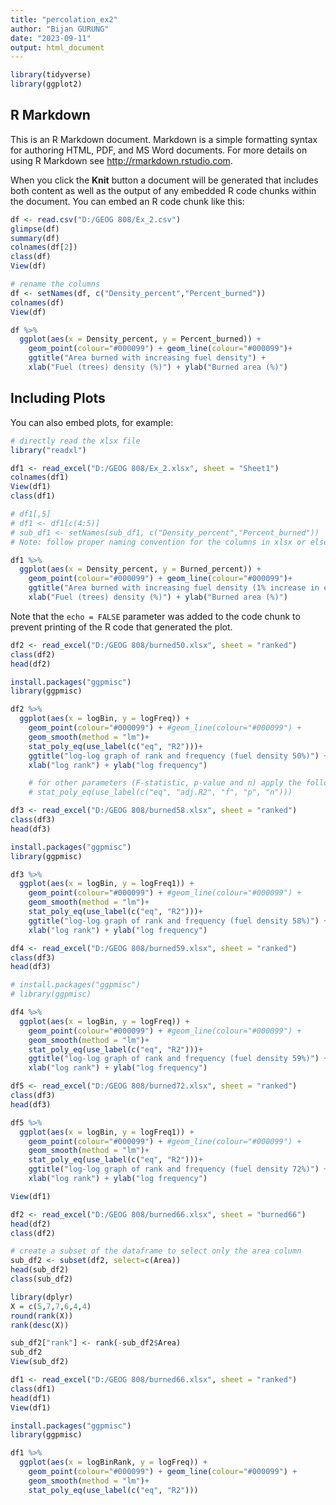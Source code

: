 ```yaml
---
title: "percolation_ex2"
author: "Bijan GURUNG"
date: "2023-09-11"
output: html_document
---
```


```r
library(tidyverse)
library(ggplot2)
```

## R Markdown

This is an R Markdown document. Markdown is a simple formatting syntax for authoring HTML, PDF, and MS Word documents. For more details on using R Markdown see <http://rmarkdown.rstudio.com>.

When you click the **Knit** button a document will be generated that includes both content as well as the output of any embedded R code chunks within the document. You can embed an R code chunk like this:

```r
df <- read.csv("D:/GEOG 808/Ex_2.csv")
glimpse(df)
summary(df)
colnames(df[2])
class(df)
View(df)

# rename the columns
df <- setNames(df, c("Density_percent","Percent_burned"))
colnames(df)
View(df)

df %>%
  ggplot(aes(x = Density_percent, y = Percent_burned)) +
    geom_point(colour="#000099") + geom_line(colour="#000099")+
    ggtitle("Area burned with increasing fuel density") +
    xlab("Fuel (trees) density (%)") + ylab("Burned area (%)")
```

## Including Plots

You can also embed plots, for example:

```r
# directly read the xlsx file
library("readxl")

df1 <- read_excel("D:/GEOG 808/Ex_2.xlsx", sheet = "Sheet1")
colnames(df1)
View(df1)
class(df1)

# df1[,5]
# df1 <- df1[c(4:5)]
# sub_df1 <- setNames(sub_df1, c("Density_percent","Percent_burned"))
# Note: follow proper naming convention for the columns in xlsx or else there would be errors while reading in r

df1 %>%
  ggplot(aes(x = Density_percent, y = Burned_percent)) +
    geom_point(colour="#000099") + geom_line(colour="#000099")+
    ggtitle("Area burned with increasing fuel density (1% increase in each step)") +
    xlab("Fuel (trees) density (%)") + ylab("Burned area (%)")
```

Note that the `echo = FALSE` parameter was added to the code chunk to prevent printing of the R code that generated the plot.
```r
df2 <- read_excel("D:/GEOG 808/burned50.xlsx", sheet = "ranked")
class(df2)
head(df2)

install.packages("ggpmisc")
library(ggpmisc)

df2 %>%
  ggplot(aes(x = logBin, y = logFreq)) +
    geom_point(colour="#000099") + #geom_line(colour="#000099") +
    geom_smooth(method = "lm")+
    stat_poly_eq(use_label(c("eq", "R2")))+
    ggtitle("log-log graph of rank and frequency (fuel density 50%)") +
    xlab("log rank") + ylab("log frequency")

    # for other parameters (F-statistic, p-value and n) apply the following:
    # stat_poly_eq(use_label(c("eq", "adj.R2", "f", "p", "n")))
```

```r
df3 <- read_excel("D:/GEOG 808/burned58.xlsx", sheet = "ranked")
class(df3)
head(df3)

install.packages("ggpmisc")
library(ggpmisc)

df3 %>%
  ggplot(aes(x = logBin, y = logFreq1)) +
    geom_point(colour="#000099") + #geom_line(colour="#000099") +
    geom_smooth(method = "lm")+
    stat_poly_eq(use_label(c("eq", "R2")))+
    ggtitle("log-log graph of rank and frequency (fuel density 58%)") +
    xlab("log rank") + ylab("log frequency")
```

```r
df4 <- read_excel("D:/GEOG 808/burned59.xlsx", sheet = "ranked")
class(df3)
head(df3)

# install.packages("ggpmisc")
# library(ggpmisc)

df4 %>%
  ggplot(aes(x = logBin, y = logFreq)) +
    geom_point(colour="#000099") + #geom_line(colour="#000099") +
    geom_smooth(method = "lm")+
    stat_poly_eq(use_label(c("eq", "R2")))+
    ggtitle("log-log graph of rank and frequency (fuel density 59%)") +
    xlab("log rank") + ylab("log frequency")
```

```r
df5 <- read_excel("D:/GEOG 808/burned72.xlsx", sheet = "ranked")
class(df3)
head(df3)

df5 %>%
  ggplot(aes(x = logBin, y = logFreq1)) +
    geom_point(colour="#000099") + #geom_line(colour="#000099") +
    geom_smooth(method = "lm")+
    stat_poly_eq(use_label(c("eq", "R2")))+
    ggtitle("log-log graph of rank and frequency (fuel density 72%)") +
    xlab("log rank") + ylab("log frequency")
```



```r
View(df1)

df2 <- read_excel("D:/GEOG 808/burned66.xlsx", sheet = "burned66")
head(df2)
class(df2)

# create a subset of the dataframe to select only the area column
sub_df2 <- subset(df2, select=c(Area))
head(sub_df2)
class(sub_df2)

library(dplyr)
X = c(5,7,7,6,4,4) 
round(rank(X))
rank(desc(X))

sub_df2["rank"] <- rank(-sub_df2$Area)
sub_df2
View(sub_df2)
```


```r
df1 <- read_excel("D:/GEOG 808/burned66.xlsx", sheet = "ranked")
class(df1)
head(df1)
View(df1)

install.packages("ggpmisc")
library(ggpmisc)

df1 %>%
  ggplot(aes(x = logBinRank, y = logFreq)) +
    geom_point(colour="#000099") + geom_line(colour="#000099") +
    geom_smooth(method = "lm")+
    stat_poly_eq(use_label(c("eq", "R2")))
```

